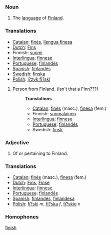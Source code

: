 ===Noun===
# The [[language]] of [[Finland]].

===Translations===
*[[Catalan]]: [[finès]], [[llengua finesa]]
*[[Dutch]]: [[Fins]]
*Finnish: [[suomi]]
*[[Interlingua]]: [[finnese]]
*[[Portuguese]]: [[finlandês]]
*[[Spanish]]: [[finlandés]]
*[[Swedish]]: [[finska]]
*[[Polish]]: [[j?zyk fi?ski]]

# Person from Finland. (isn't that a Finn???)
#:'''Translations'''
#:*[[Catalan]]: [[finès]] (masc.), [[finesa]] (fem.)
#:*Finnish: [[suomalainen]]
#:*[[Interlingua]]: [[finnese]]
#:*[[Portuguese]]: [[finlandês]]
#:*Swedish: [[finsk]]

===Adjective===
# Of or pertaining to Finland.
===Translations===
*[[Catalan]]: [[finès]] (masc.), [[finesa]] (fem.)
*[[Dutch]]: [[Fins]], [[Finse]]
*[[Interlingua]]: [[finnese]]
*[[Portuguese]]: [[finlandês]]
*[[Spanish]]: [[finlandés]], [[finlandesa]]
*[[Polish]]: [[fi?ski]] ''m'', [[fi?ska]] ''f'', [[fi?skie]] ''n''

===Homophones===

[[finish]]